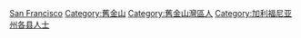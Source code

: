 {{Commonscat|People of San Francisco}}

[[Category:加利福尼亚州各城市人物|San Francisco]]
[[Category:舊金山|Category:舊金山]]
[[Category:舊金山灣區人|Category:舊金山灣區人]]
[[Category:加利福尼亚州各县人士|Category:加利福尼亚州各县人士]]